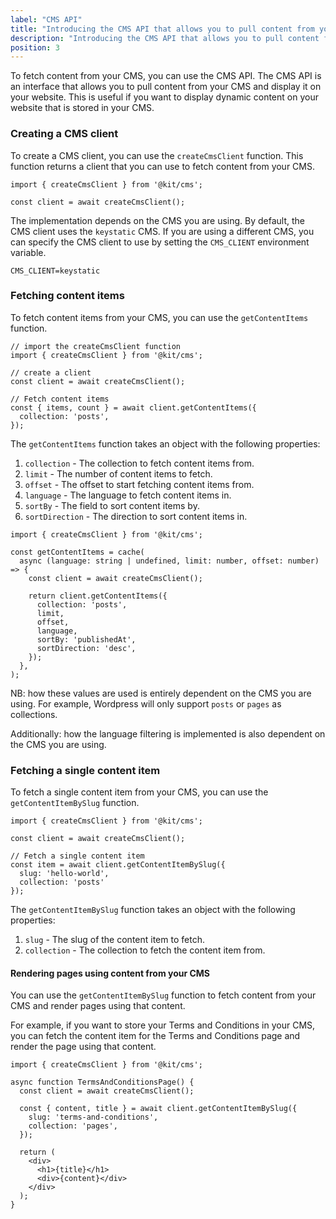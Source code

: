 ```yaml
---
label: "CMS API"
title: "Introducing the CMS API that allows you to pull content from your CMS"
description: "Introducing the CMS API that allows you to pull content from your CMS"
position: 3
---
```


To fetch content from your CMS, you can use the CMS API. The CMS API is an interface that allows you to pull content from your CMS and display it on your website. This is useful if you want to display dynamic content on your website that is stored in your CMS.

### Creating a CMS client

To create a CMS client, you can use the `createCmsClient` function. This function returns a client that you can use to fetch content from your CMS.

```tsx
import { createCmsClient } from '@kit/cms';

const client = await createCmsClient();
```

The implementation depends on the CMS you are using. By default, the CMS client uses the `keystatic` CMS. If you are using a different CMS, you can specify the CMS client to use by setting the `CMS_CLIENT` environment variable.

```
CMS_CLIENT=keystatic
```

### Fetching content items

To fetch content items from your CMS, you can use the `getContentItems` function.

```tsx
// import the createCmsClient function
import { createCmsClient } from '@kit/cms';

// create a client
const client = await createCmsClient();

// Fetch content items
const { items, count } = await client.getContentItems({
  collection: 'posts',
});
```

The `getContentItems` function takes an object with the following properties:
1. `collection` - The collection to fetch content items from.
2. `limit` - The number of content items to fetch.
3. `offset` - The offset to start fetching content items from.
4. `language` - The language to fetch content items in.
5. `sortBy` - The field to sort content items by.
6. `sortDirection` - The direction to sort content items in.

```tsx
import { createCmsClient } from '@kit/cms';

const getContentItems = cache(
  async (language: string | undefined, limit: number, offset: number) => {
    const client = await createCmsClient();

    return client.getContentItems({
      collection: 'posts',
      limit,
      offset,
      language,
      sortBy: 'publishedAt',
      sortDirection: 'desc',
    });
  },
);
```

NB: how these values are used is entirely dependent on the CMS you are using. For example, Wordpress will only support `posts` or `pages` as collections.

Additionally: how the language filtering is implemented is also dependent on the CMS you are using.

### Fetching a single content item

To fetch a single content item from your CMS, you can use the `getContentItemBySlug` function.

```tsx
import { createCmsClient } from '@kit/cms';

const client = await createCmsClient();

// Fetch a single content item
const item = await client.getContentItemBySlug({
  slug: 'hello-world',
  collection: 'posts'
});
```

The `getContentItemBySlug` function takes an object with the following properties:

1. `slug` - The slug of the content item to fetch.
2. `collection` - The collection to fetch the content item from.

#### Rendering pages using content from your CMS

You can use the `getContentItemBySlug` function to fetch content from your CMS and render pages using that content.

For example, if you want to store your Terms and Conditions in your CMS, you can fetch the content item for the Terms and Conditions page and render the page using that content.

```tsx
import { createCmsClient } from '@kit/cms';

async function TermsAndConditionsPage() {
  const client = await createCmsClient();

  const { content, title } = await client.getContentItemBySlug({
    slug: 'terms-and-conditions',
    collection: 'pages',
  });

  return (
    <div>
      <h1>{title}</h1>
      <div>{content}</div>
    </div>
  );
}
```